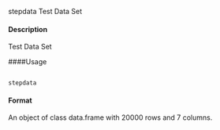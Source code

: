 
stepdata Test Data Set

#### Description 

Test Data Set

####Usage 
<pre><code>
stepdata
</code></pre>
  
#### Format 

An object of class data.frame with 20000 rows and 7 columns.
